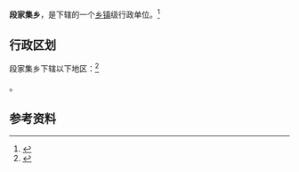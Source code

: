 {{中国乡级行政区|62/10/24/202/000}}

'''段家集乡'''，是{{PRC admin/fullname|62/10/24/202/000|3}}下辖的一个[[乡镇|乡镇]]级行政单位。<ref>{{PRC admin/ref sgc|{{PRC admin/parent|62/10/24/202/000}}}}</ref>

== 行政区划 ==

段家集乡下辖以下地区：<ref>{{PRC admin/ref sgc|62/10/24/202/000}}</ref>

{{PRC admin/children|62/10/24/202/000}}。

== 参考资料 ==

{{reflist}}

{{行政区划小作品}}
{{PRC admin/navcat|62/10/24/202/000}}